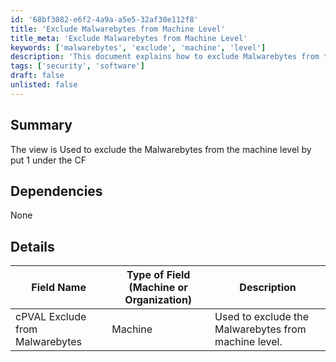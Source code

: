 ```yaml
---
id: '68bf3082-e6f2-4a9a-a5e5-32af30e112f8'
title: 'Exclude Malwarebytes from Machine Level'
title_meta: 'Exclude Malwarebytes from Machine Level'
keywords: ['malwarebytes', 'exclude', 'machine', 'level']
description: 'This document explains how to exclude Malwarebytes from the machine level by setting a specific configuration field. It provides details on the relevant field name and its usage within the system.'
tags: ['security', 'software']
draft: false
unlisted: false
---
```

## Summary

The view is Used to exclude the Malwarebytes from the machine level by put 1 under the CF

## Dependencies

None

## Details

| Field Name                          | Type of Field (Machine or Organization) | Description                                      |
|-------------------------------------|------------------------------------------|--------------------------------------------------|
| cPVAL Exclude from Malwarebytes     | Machine                                  | Used to exclude the Malwarebytes from machine level. |











